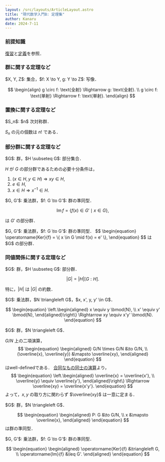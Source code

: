```yaml
---
layout: /src/layouts/ArticleLayout.astro
title: "現代数学入門B: 定理集"
author: Kanaru
date: 2024-7-11
---
```



### 前提知識

[復習](mathb-review)と[定義](mathb-definitions)を参照．

### 群に関する定理など

<Theorem rate={2}>
  $X, Y, Z$: 集合，$f: X \to Y, g: Y \to Z$: 写像．
  
  $$
  \begin{align}
    g \circ f: \text{全射} \Rightarrow g: \text{全射}. \\
    g \circ f: \text{単射} \Rightarrow f: \text{単射}.
  \end{align}
  $$
</Theorem>

### 置換に関する定理など

<Corollary title="対称群の元の個数" rate={2}>
  $S_n$: $n$ 次対称群．
  
  $S_n$ の元の個数は $n!$ である．
</Corollary>

### 部分群に関する定理など

<Theorem title="部分群の判定" rate={3}>
  $G$: 群，$H \subseteq G$: 部分集合．
  
  $H$ が $G$ の部分群であるための必要十分条件は，
  
  1. $(x \in H, y \in H) \Rightarrow xy \in H,$
  2. $e \in H,$
  3. $x \in H \Rightarrow x^{-1} \in H.$
</Theorem>

<Theorem title="群の準同型の像は部分群" rate={1}>
  $G, G'$: 乗法群，$f: G \to G'$: 群の準同型．
  
  $$
  \begin{equation}
    \operatorname{Im}{f} = \{ f(x) \in G' \mid x \in G \},
  \end{equation}
  $$
  
  は $G'$ の部分群．
</Theorem>

<Theorem title="群の準同型の核は部分群" rate={1}>
  $G, G'$: 乗法群，$f: G \to G'$: 群の準同型．
  $$
  \begin{equation}
    \operatorname{Ker}{f} = \{ x \in G \mid f(x) = e' \},
  \end{equation}
  $$
  は $G$ の部分群．
</Theorem>

### 同値関係に関する定理など

<Theorem title="Lagrangeの定理" rate={1}>
  $G$: 群，$H \subseteq G$: 部分群．
  
  $$
  \begin{equation}
    |G| = |H| [G:H].
  \end{equation}
  $$
  
  特に，$|H|$ は $|G|$ の約数．
</Theorem>

<Theorem title="合同なもの同士の演算" rate={2}>
  $G$: 乗法群，$N \triangleleft G$，$x, x', y, y' \in G$．
  
  $$
  \begin{equation}
    \left.\begin{aligned}
      x \equiv y \bmod{N}, \\
      x' \equiv y' \bmod{N},
    \end{aligned}\right\}
    \Rightarrow xy \equiv x'y' \bmod{N}.
  \end{equation}
  $$
</Theorem>

<Theorem title="G/N上の乗法はwell-defined" rate={3}>
  $G$: 群，$N \triangleleft G$．
  
  $G/N$ 上の二項演算，
  $$
  \begin{equation}
    \begin{aligned}
      G/N \times G/N &\to G/N, \\
      (\overline{x}, \overline{y}) &\mapsto \overline{xy},
    \end{aligned}
  \end{equation}
  $$
  はwell-definedである．
  <Fragment slot="proof">
    [合同なもの同士の演算](#合同なもの同士の演算)より，
    $$
    \begin{equation}
      \left.\begin{aligned}
        \overline{x} = \overline{x'}, \\
        \overline{y} \equiv \overline{y'},
      \end{aligned}\right\}
      \Rightarrow \overline{xy} = \overline{x'y'}.
    \end{equation}
    $$
    よって，$x, y$ の取り方に関わらず $\overline{xy}$ は一意に定まる．
  </Fragment>
</Theorem>

<Theorem title="G/Nの自然な全射は群の準同型" rate={2}>
  $G$: 群，$N \triangleleft G$．
  
  $$
  \begin{equation}
    \begin{aligned}
      P: G &\to G/N, \\
      x &\mapsto \overline{x},
    \end{aligned}
  \end{equation}
  $$
  は群の準同型．
</Theorem>

<Theorem title="群の準同型定理">
  $G, G'$: 乗法群，$f: G \to G'$: 群の準同型．
  
  $$
  \begin{equation}
    \begin{aligned}
      \operatorname{Ker}{f} &\triangleleft G, \\
      \operatorname{Im}{f} &\leq G'.
    \end{aligned}
  \end{equation}
  $$
</Theorem>
